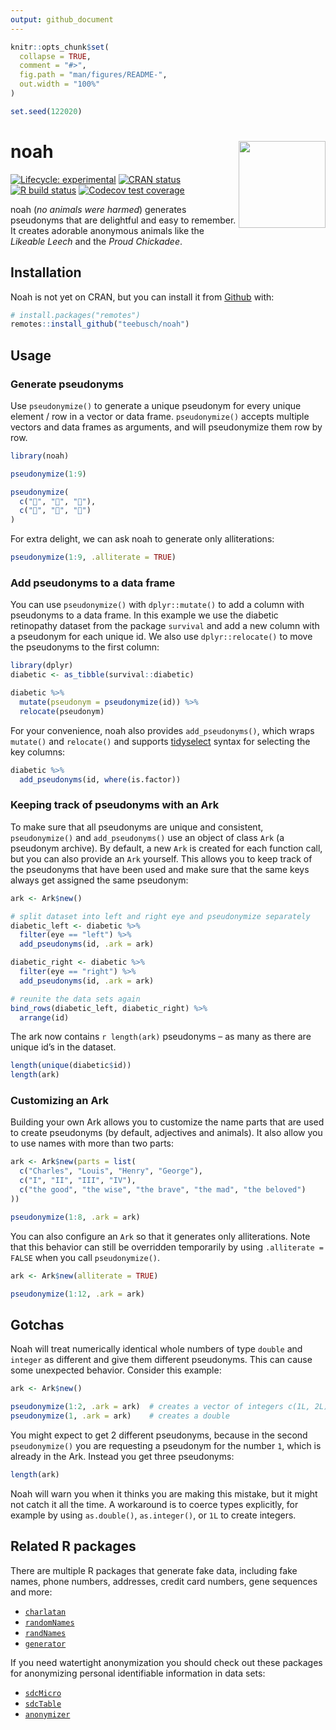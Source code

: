 ```yaml
---
output: github_document
---
```


<!-- README.md is generated from README.Rmd. Please edit that file -->

```r
knitr::opts_chunk$set(
  collapse = TRUE,
  comment = "#>",
  fig.path = "man/figures/README-",
  out.width = "100%"
)
```

```r
set.seed(122020)
```

# noah <img src="man/figures/logo.png" align="right" height="139"/>

<!-- badges: start -->

[![Lifecycle: experimental](https://img.shields.io/badge/lifecycle-experimental-orange.svg)](https://www.tidyverse.org/lifecycle/#experimental) [![CRAN status](https://www.r-pkg.org/badges/version/noah)](https://CRAN.R-project.org/package=noah) [![R build status](https://github.com/Teebusch/noah/workflows/R-CMD-check/badge.svg)](https://github.com/Teebusch/noah/actions) [![Codecov test coverage](https://codecov.io/gh/Teebusch/noah/branch/master/graph/badge.svg)](https://codecov.io/gh/Teebusch/noah?branch=master)

<!-- badges: end -->

noah (*no animals were harmed*) generates pseudonyms that are delightful and easy to remember. It creates adorable anonymous animals like the *Likeable Leech* and the *Proud Chickadee*.

## Installation

Noah is not yet on CRAN, but you can install it from [Github](/https://github.com/teebusch/noah) with:

```r
# install.packages("remotes")
remotes::install_github("teebusch/noah")
```

## Usage

### Generate pseudonyms

Use `pseudonymize()` to generate a unique pseudonym for every unique element / row in a vector or data frame. `pseudonymize()` accepts multiple vectors and data frames as arguments, and will pseudonymize them row by row.

```r
library(noah)

pseudonymize(1:9)

pseudonymize(
  c("🐰", "🐰", "🐰"), 
  c("🥕", "🥕", "🍰")
)
```

For extra delight, we can ask noah to generate only alliterations:

```r
pseudonymize(1:9, .alliterate = TRUE)
```

### Add pseudonyms to a data frame

You can use `pseudonymize()` with `dplyr::mutate()` to add a column with pseudonyms to a data frame. In this example we use the diabetic retinopathy dataset from the package `survival` and add a new column with a pseudonym for each unique id. We also use `dplyr::relocate()` to move the pseudonyms to the first column:

```r
library(dplyr)
diabetic <- as_tibble(survival::diabetic)

diabetic %>% 
  mutate(pseudonym = pseudonymize(id)) %>% 
  relocate(pseudonym)
```

For your convenience, noah also provides `add_pseudonyms()`, which wraps `mutate()` and `relocate()` and supports [tidyselect](https://tidyselect.r-lib.org/reference/language.html) syntax for selecting the key columns:

```r
diabetic %>% 
  add_pseudonyms(id, where(is.factor))
```

### Keeping track of pseudonyms with an Ark

To make sure that all pseudonyms are unique and consistent, `pseudonymize()` and `add_pseudonyms()` use an object of class `Ark` (a pseudonym archive). By default, a new `Ark` is created for each function call, but you can also provide an `Ark` yourself. This allows you to keep track of the pseudonyms that have been used and make sure that the same keys always get assigned the same pseudonym:

```r
ark <- Ark$new()

# split dataset into left and right eye and pseudonymize separately
diabetic_left <- diabetic %>% 
  filter(eye == "left") %>% 
  add_pseudonyms(id, .ark = ark)

diabetic_right <- diabetic %>% 
  filter(eye == "right") %>% 
  add_pseudonyms(id, .ark = ark)

# reunite the data sets again
bind_rows(diabetic_left, diabetic_right) %>% 
  arrange(id)
```

The ark now contains `r length(ark)` pseudonyms -- as many as there are unique id's in the dataset.

```r
length(unique(diabetic$id))
length(ark)
```

### Customizing an Ark

Building your own Ark allows you to customize the name parts that are used to create pseudonyms (by default, adjectives and animals). It also allow you to use names with more than two parts:

```r
ark <- Ark$new(parts = list(
  c("Charles", "Louis", "Henry", "George"),
  c("I", "II", "III", "IV"),
  c("the good", "the wise", "the brave", "the mad", "the beloved")
))

pseudonymize(1:8, .ark = ark)
```

You can also configure an `Ark` so that it generates only alliterations. Note that this behavior can still be overridden temporarily by using `.alliterate = FALSE` when you call `pseudonymize()`.

```r
ark <- Ark$new(alliterate = TRUE)

pseudonymize(1:12, .ark = ark)
```

## Gotchas

Noah will treat numerically identical whole numbers of type `double` and `integer` as different and give them different pseudonyms. This can cause some unexpected behavior. Consider this example:

```r
ark <- Ark$new()

pseudonymize(1:2, .ark = ark)  # creates a vector of integers c(1L, 2L)
pseudonymize(1, .ark = ark)    # creates a double
```

You might expect to get 2 different pseudonyms, because in the second `pseudonymize()` you are requesting a pseudonym for the number `1`, which is already in the Ark. Instead you get three pseudonyms:

```r
length(ark)
```

Noah will warn you when it thinks you are making this mistake, but it might not catch it all the time. A workaround is to coerce types explicitly, for example by using `as.double()`, `as.integer()`, or `1L` to create integers.

## Related R packages

There are multiple R packages that generate fake data, including fake names, phone numbers, addresses, credit card numbers, gene sequences and more:

-   [`charlatan`](https://docs.ropensci.org/charlatan/)
-   [`randomNames`](https://centerforassessment.github.io/randomNames/)
-   [`randNames`](https://github.com/karthik/randNames)
-   [`generator`](https://github.com/paulhendricks/generator)

If you need watertight anonymization you should check out these packages for anonymizing personal identifiable information in data sets:

-   [`sdcMicro`](http://sdctools.github.io/sdcMicro/index.html)
-   [`sdcTable`](https://sdctools.github.io/sdcTable/index.html)
-   [`anonymizer`](http://paulhendricks.io/anonymizer/)
